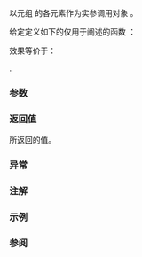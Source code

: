 {{cpp/title|apply}}
{{cpp/utility/navbar}}

{{dcl begin}}
{{dcl header|tuple}}
{{dcl rev multi
|since1=c++17|dcl1=
template&lt; class F, class Tuple &gt;
constexpr decltype(auto) apply( F&amp;&amp; f, Tuple&amp;&amp; t );
|since2=c++23|dcl2=
template&lt; class F, tuple-like Tuple &gt;
constexpr decltype(auto) apply( F&amp;&amp; f, Tuple&amp;&amp; t ) noexcept(/* 见下文 */);
}}
{{dcl end}}

以元组 {{c|t}} 的各元素作为实参调用{{named req|Callable}}对象 {{c|f}}。

给定定义如下的仅用于阐述的函数 {{tti|apply-impl}}：

{{box|
{{c/core|template&lt;class F,class Tuple, std::size_t... I&gt;}}&lt;br&gt;
{{c/core|constexpr decltype(auto)}}&lt;br&gt;
{{nbspt|4}}{{tti|apply-impl}}{{c/core|(F&amp;&amp; f, Tuple&amp;&amp; t, std::index_sequence&lt;I...&gt;) // 仅用于阐述}}&lt;br&gt;
{{tt|{}}&lt;br&gt;
{{nbspt|4}}{{c/core|return}}{{nbspt}}{{lti|cpp/utility/functional|INVOKE}}{{c/core|(std::forward&lt;F&gt;(f), std::get&lt;I&gt;(std::forward&lt;Tuple&gt;(t))...);}}&lt;br&gt;
{{tt|}&lt;!----&gt;}}
}}

效果等价于：

{{box|
{{c/core|return}}{{nbspt}}{{tti|apply-impl}}{{c/core|(std::forward&lt;F&gt;(f), std::forward&lt;Tuple&gt;(t),}}&lt;br&gt;
{{nbspt|18}}{{c/core|std::make_index_sequence&lt;}}&lt;br&gt;
{{nbspt|22}}{{c/core|std::tuple_size_v&lt;std::decay_t&lt;Tuple&gt;&gt;&gt;{});}}
}}.

===参数===
{{par begin}}
{{par|f|要调用的{{named req|Callable}}对象}}
{{par|t|其元素被用作 {{c|f}} 的实参的元组}}
{{par end}}

===返回值===
{{c|f}} 所返回的值。

===异常===
{{rrev multi|since2=c++23
|rev1=（无）
|rev2=
{{noexcept|
    noexcept(std::invoke(std::forward&lt;F&gt;(f),
                         std::get&lt;Is&gt;(std::forward&lt;Tuple&gt;(t))...))
}}

其中 {{tt|Is...}} 表示[[cpp/language/pack|包]]：
* {{c|0, 1, ..., std::tuple_size_v&lt;std::remove_reference_t&lt;Tuple&gt;&gt; - 1}}。
}}

===注解===
{{rev begin}}
{{rev|until=c++23|
{{tt|Tuple}} 不必是 {{lc|std::tuple}}，它可以是任何支持 {{ltt std|cpp/utility/tuple/get}} 和 {{ltt std|cpp/utility/tuple_size}} 的类型；特别是，可以使用 {{lc|std::array}} 和 {{lc|std::pair}}。
}}
{{rev|since=c++23|
{{tt|Tuple}} 被约束为元组式类型，即其中每个类型都必须是 {{lc|std::tuple}} 的特化，或者实现了 {{lti|cpp/utility/tuple/tuple-like}} 的其他任何类型（例如 {{lc|std::array}} 和 {{lc|std::pair}}）。
}}
{{rev end}}

{{feature test macro|__cpp_lib_apply|std=C++17|value=201603L|{{tt|std::apply}}}}

===示例===
{{example
|code=
#include &lt;iostream&gt;
#include &lt;tuple&gt;
#include &lt;utility&gt;

int add(int first, int second) { return first + second; }

template&lt;typename T&gt;
T add_generic(T first, T second) { return first + second; }

auto add_lambda = [](auto first, auto second) { return first + second; };

template&lt;typename... Ts&gt;
std::ostream&amp; operator&lt;&lt;(std::ostream&amp; os, std::tuple&lt;Ts...&gt; const&amp; theTuple)
{
    std::apply
    (
        [&amp;os](Ts const&amp;... tupleArgs)
        {
            os &lt;&lt; '[';
            std::size_t n{0};
            ((os &lt;&lt; tupleArgs &lt;&lt; (++n != sizeof...(Ts) ? ", " : "")), ...);
            os &lt;&lt; ']';
        }, theTuple
    );
    return os;
}

int main()
{
    // OK
    std::cout &lt;&lt; std::apply(add, std::pair(1, 2)) &lt;&lt; '\n';
    
    // 错误：无法推导函数类型
    // std::cout &lt;&lt; std::apply(add_generic, std::make_pair(2.0f, 3.0f)) &lt;&lt; '\n'; 
    
    // OK
    std::cout &lt;&lt; std::apply(add_lambda, std::pair(2.0f, 3.0f)) &lt;&lt; '\n'; 
    
    // 进阶示例
    std::tuple myTuple(25, "Hello", 9.31f, 'c');
    std::cout &lt;&lt; myTuple &lt;&lt; '\n';
}
|output=
3
5
[25, Hello, 9.31, c]
}}

===参阅===
{{dsc begin}}
{{dsc inc|cpp/utility/tuple/dsc make_tuple}}
{{dsc inc|cpp/utility/tuple/dsc forward_as_tuple}}
{{dsc inc|cpp/utility/dsc make_from_tuple}}
{{dsc inc|cpp/utility/functional/dsc invoke}}
{{dsc end}}

{{langlinks|en|es|ja|ru}}